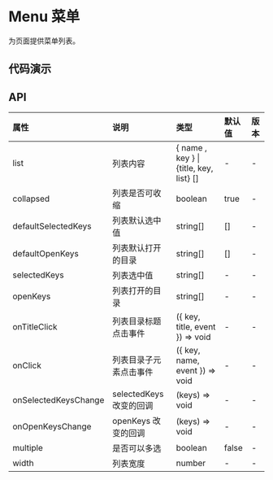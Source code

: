 

# Menu 菜单

为页面提供菜单列表。

## 代码演示

<CodeWrapper>
    <CodeBox title="基本" desc={descNormal} code={codeNormal}>
        <DemoNormal />
    </CodeBox>
</CodeWrapper>

## API

<div className="api">

| 属性                 | 说明                    | 类型                                    | 默认值 | 版本 |
| :------------------- | :---------------------- | :-------------------------------------- | :----- | :--- |
| list                 | 列表内容                | { name , key } \| {title, key, list} [] | -      | -    |
| collapsed            | 列表是否可收缩          | boolean                                 | true   | -    |
| defaultSelectedKeys  | 列表默认选中值          | string[]                                | []     | -    |
| defaultOpenKeys      | 列表默认打开的目录      | string[]                                | []     | -    |
| selectedKeys         | 列表选中值              | string[]                                | -      | -    |
| openKeys             | 列表打开的目录          | string[]                                | -      | -    |
| onTitleClick         | 列表目录标题点击事件    | ({ key, title, event }) => void         | -      | -    |
| onClick              | 列表目录子元素点击事件  | ({ key, name, event }) => void          | -      | -    |
| onSelectedKeysChange | selectedKeys 改变的回调 | (keys) => void                          | -      | -    |
| onOpenKeysChange     | openKeys 改变的回调     | (keys) => void                          | -      | -    |
| multiple             | 是否可以多选            | boolean                                 | false  | -    |
| width                | 列表宽度                | number                                  | -      | -    |

</div>
